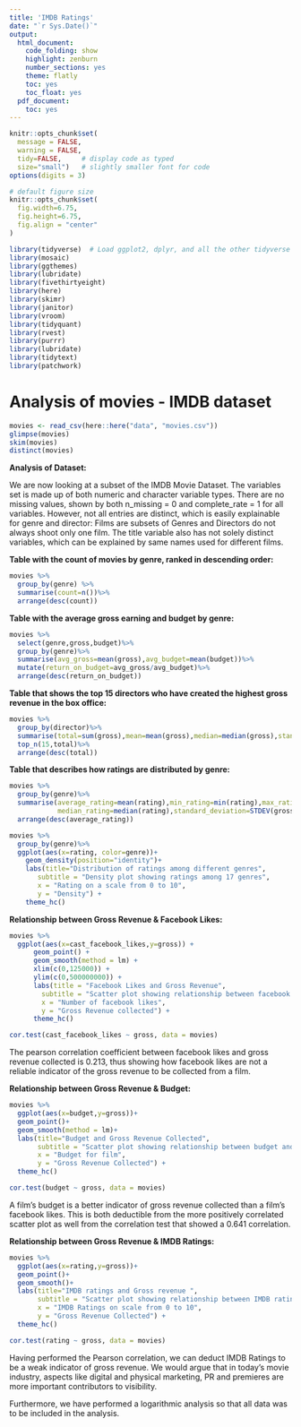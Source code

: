 ```yaml
---
title: 'IMDB Ratings'
date: "`r Sys.Date()`"
output:
  html_document:
    code_folding: show
    highlight: zenburn
    number_sections: yes
    theme: flatly
    toc: yes
    toc_float: yes
  pdf_document:
    toc: yes
---
```



```r
knitr::opts_chunk$set(
  message = FALSE, 
  warning = FALSE, 
  tidy=FALSE,     # display code as typed
  size="small")   # slightly smaller font for code
options(digits = 3)

# default figure size
knitr::opts_chunk$set(
  fig.width=6.75, 
  fig.height=6.75,
  fig.align = "center"
)
```


```r
library(tidyverse)  # Load ggplot2, dplyr, and all the other tidyverse packages
library(mosaic)
library(ggthemes)
library(lubridate)
library(fivethirtyeight)
library(here)
library(skimr)
library(janitor)
library(vroom)
library(tidyquant)
library(rvest)
library(purrr)  
library(lubridate)
library(tidytext)
library(patchwork)
```


# Analysis of movies - IMDB dataset

  
```r
movies <- read_csv(here::here("data", "movies.csv"))
glimpse(movies)
skim(movies)
distinct(movies)
```

**Analysis of Dataset:**

We are now looking at a subset of the IMDB Movie Dataset. The variables set is made up of both numeric and character variable types. There are no missing values, shown by both n_missing = 0 and complete_rate = 1 for all variables. 
However, not all entries are distinct, which is easily explainable for genre and director: Films are subsets of Genres and Directors do not always shoot only one film. The title variable also has not solely distinct variables, which can be explained by same names used for different films.


**Table with the count of movies by genre, ranked in descending order:**
```r
movies %>%
  group_by(genre) %>%
  summarise(count=n())%>%
  arrange(desc(count))
```


**Table with the average gross earning and budget by genre:** 
```r
movies %>%
  select(genre,gross,budget)%>%
  group_by(genre)%>%
  summarise(avg_gross=mean(gross),avg_budget=mean(budget))%>%
  mutate(return_on_budget=avg_gross/avg_budget)%>%
  arrange(desc(return_on_budget))
```

**Table that shows the top 15 directors who have created the highest gross revenue in the box office:**
```r
movies %>%
  group_by(director)%>%
  summarise(total=sum(gross),mean=mean(gross),median=median(gross),standard_deviation=STDEV(gross))%>%
  top_n(15,total)%>%
  arrange(desc(total))
```

**Table that describes how ratings are distributed by genre:**
```r

movies %>%
  group_by(genre)%>%
  summarise(average_rating=mean(rating),min_rating=min(rating),max_rating=max(rating),
            median_rating=median(rating),standard_deviation=STDEV(gross))%>%
  arrange(desc(average_rating))

movies %>%
  group_by(genre)%>%
  ggplot(aes(x=rating, color=genre))+
    geom_density(position="identity")+
    labs(title="Distribution of ratings among different genres",
       subtitle = "Density plot showing ratings among 17 genres", 
       x = "Rating on a scale from 0 to 10",
       y = "Density") +
    theme_hc()
```

  
**Relationship between Gross Revenue & Facebook Likes:**  
  
```r
movies %>%
  ggplot(aes(x=cast_facebook_likes,y=gross)) +
      geom_point() +
      geom_smooth(method = lm) +
      xlim(c(0,125000)) +
      ylim(c(0,500000000)) +
      labs(title = "Facebook Likes and Gross Revenue",
        subtitle = "Scatter plot showing relationship between facebook likes and gross revenue", 
        x = "Number of facebook likes",
        y = "Gross Revenue collected") +
      theme_hc()

```
```r

cor.test(cast_facebook_likes ~ gross, data = movies)

```
The pearson correlation coefficient between facebook likes and gross revenue collected is 0.213, thus showing how facebook likes are not a reliable indicator of the gross revenue to be collected from a film.


**Relationship between Gross Revenue & Budget:**  

```r
movies %>%
  ggplot(aes(x=budget,y=gross))+
  geom_point()+
  geom_smooth(method = lm)+
  labs(title="Budget and Gross Revenue Collected",
       subtitle = "Scatter plot showing relationship between budget and gross revenue", 
       x = "Budget for film",
       y = "Gross Revenue Collected") +
  theme_hc()


```
```r

cor.test(budget ~ gross, data = movies)


```
A film's budget is a better indicator of gross revenue collected than a film's facebook likes. This is both deductible from the more positively correlated scatter plot as well from the correlation test that showed a 0.641 correlation. 


**Relationship between Gross Revenue & IMDB Ratings:**  

```r
movies %>%
  ggplot(aes(x=rating,y=gross))+
  geom_point()+
  geom_smooth()+
  labs(title="IMDB ratings and Gross revenue ",
       subtitle = "Scatter plot showing relationship between IMDB ratings and gross revenue", 
       x = "IMDB Ratings on scale from 0 to 10",
       y = "Gross Revenue Collected") +
  theme_hc()
```

```r

cor.test(rating ~ gross, data = movies)

```

Having performed the Pearson correlation, we can deduct IMDB Ratings to be a weak indicator of gross revenue. We would argue that in today's movie industry, aspects like digital and physical marketing, PR and premieres are more important contributors to visibility. 

Furthermore, we have performed a logarithmic analysis so that all data was to be included in the analysis.

